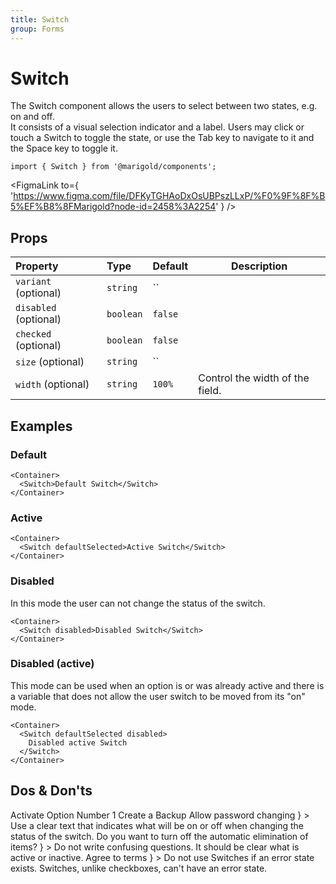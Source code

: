 ```yaml
---
title: Switch
group: Forms
---
```



# Switch

The Switch component allows the users to select between two states, e.g. on and off.  
It consists of a visual selection indicator and a label.
Users may click or touch a Switch to toggle the state, or use the Tab key to navigate to it and the Space key to toggle it.

<MarigoldTheme>
  <Switch aria-label="demo-switch" />
</MarigoldTheme>

```tsx onlyCode
import { Switch } from '@marigold/components';
```

<FigmaLink
  to={
    'https://www.figma.com/file/DFKyTGHAoDxOsUBPszLLxP/%F0%9F%8F%B5%EF%B8%8FMarigold?node-id=2458%3A2254'
  }
/>

## Props

| Property              | Type      | Default | Description                     |
| :-------------------- | :-------- | :------ | ------------------------------- |
| `variant` (optional)  | `string`  | ``      |
| `disabled` (optional) | `boolean` | `false` |
| `checked` (optional)  | `boolean` | `false` |
| `size` (optional)     | `string`  | ``      |
| `width` (optional)    | `string`  | `100%`  | Control the width of the field. |

## Examples

### Default

```tsx expandCode
<Container>
  <Switch>Default Switch</Switch>
</Container>
```

### Active

```tsx
<Container>
  <Switch defaultSelected>Active Switch</Switch>
</Container>
```

### Disabled

In this mode the user can not change the status of the switch.

```tsx
<Container>
  <Switch disabled>Disabled Switch</Switch>
</Container>
```

### Disabled (active)

This mode can be used when an option is or was already active and there is a variable that does not allow the user switch to be moved from its "on" mode.

```tsx
<Container>
  <Switch defaultSelected disabled>
    Disabled active Switch
  </Switch>
</Container>
```

## Dos & Don'ts

<Stack space="small">
  <Box
    display="grid"
    css={{
      gridGap: 'small',
      gridTemplateColumns: 'repeat(auto-fit, minmax(min(500px, 100%), 1fr))',
    }}
  >
    <DoAndDont
      preview={
        <Card>
          <Stack space="xsmall">
            <Inline space="small">
              <Switch defaultSelected aria-label="option1" />
              Activate Option Number 1
            </Inline>
            <Inline space="small">
              <Switch defaultSelected aria-label="backup" />
              Create a Backup
            </Inline>
            <Inline space="small">
              <Switch aria-label="pw-change" />
              Allow password changing
            </Inline>
          </Stack>
        </Card>
      }
    >
      Use a clear text that indicates what will be on or off when changing the
      status of the switch.
    </DoAndDont>
    <DoAndDont
      dont
      preview={
        <Card>
          Do you want to turn off the automatic elimination of items?
          <Switch defaultSelected aria-label="switch-dont" />
        </Card>
      }
    >
      Do not write confusing questions. It should be clear what is active or
      inactive.
    </DoAndDont>
    <DoAndDont
      dont
      preview={
        <Card>
          <Inline space="small">
            <Switch defaultSelected aria-label="switch-dont-2" />
            Agree to terms
          </Inline>
        </Card>
      }
    >
      Do not use Switches if an error state exists. Switches, unlike checkboxes,
      can't have an error state.
    </DoAndDont>
  </Box>
</Stack>
